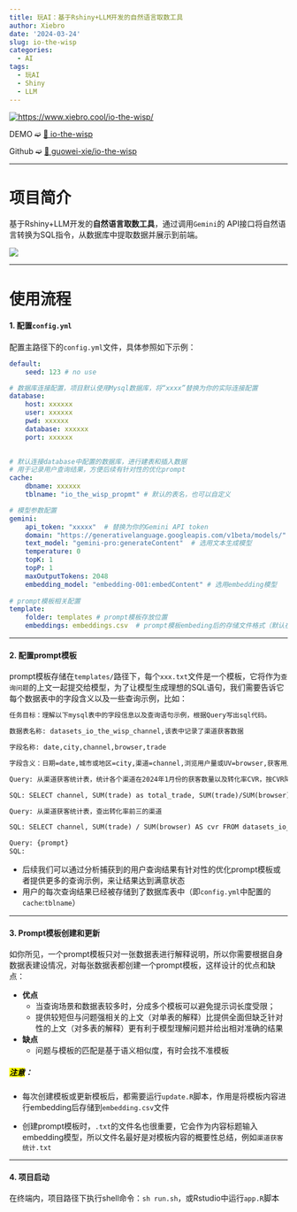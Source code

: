 ```yaml
---
title: 玩AI：基于Rshiny+LLM开发的自然语言取数工具
author: Xiebro
date: '2024-03-24'
slug: io-the-wisp
categories:
  - AI
tags:
  - 玩AI
  - Shiny
  - LLM
---
```


<div align="center">

<p><a href="https://www.xiebro.cool/io-the-wisp/" target="_blank"><img src="images/demo.gif" alt="https://www.xiebro.cool/io-the-wisp/" /></a></p>

DEMO ➫ [🔗 io-the-wisp](https://www.xiebro.cool/io-the-wisp/)  

Github ➫ [🔗 guowei-xie/io-the-wisp](https://github.com/guowei-xie/io-the-wisp)

</div>


---

# 项目简介
基于Rshiny+LLM开发的**自然语言取数工具**，通过调用`Gemini`的 API接口将自然语言转换为SQL指令，从数据库中提取数据并展示到前端。

![](images/framework.jpg)

---

# 使用流程

#### 1. 配置`config.yml`
配置主路径下的`config.yml`文件，具体参照如下示例：

```yaml
default:
    seed: 123 # no use

# 数据库连接配置，项目默认使用Mysql数据库，将“xxxx”替换为你的实际连接配置
database:
    host: xxxxxx 
    user: xxxxxx
    pwd: xxxxxx
    database: xxxxxx
    port: xxxxxx
    

# 默认连接database中配置的数据库，进行建表和插入数据
# 用于记录用户查询结果，方便后续有针对性的优化prompt
cache:
    dbname: xxxxxx
    tblname: "io_the_wisp_propmt" # 默认的表名，也可以自定义

# 模型参数配置
gemini:
    api_token: "xxxxx"  # 替换为你的Gemini API token
    domain: "https://generativelanguage.googleapis.com/v1beta/models/"  # Gemini接口
    text_model: "gemini-pro:generateContent"  # 选用文本生成模型
    temperature: 0
    topK: 1
    topP: 1
    maxOutputTokens: 2048
    embedding_model: "embedding-001:embedContent" # 选用embedding模型
    
# prompt模板相关配置
template:
    folder: templates # prompt模板存放位置
    embeddings: embeddings.csv  # prompt模板embeding后的存储文件格式（默认在主目录）
```

---

#### 2. 配置prompt模板
prompt模板存储在`templates/`路径下，每个`xxx.txt`文件是一个模板，它将作为`查询问题`的上文一起提交给模型，为了让模型生成理想的SQL语句，我们需要告诉它每个数据表中的字段含义以及一些查询示例，比如：
```txt
任务目标：理解以下mysql表中的字段信息以及查询语句示例，根据Query写出sql代码。

数据表名称: datasets_io_the_wisp_channel,该表中记录了渠道获客数据

字段名称: date,city,channel,browser,trade

字段含义：日期=date,城市或地区=city,渠道=channel,浏览用户量或UV=browser,获客用户量或支付用户量=trade

Query: 从渠道获客统计表，统计各个渠道在2024年1月份的获客数量以及转化率CVR，按CVR降序排序

SQL: SELECT channel, SUM(trade) as total_trade, SUM(trade)/SUM(browser) AS cvr FROM datasets_io_the_wisp_channel WHERE date >= '2024-01-01' and date <= '2024-01-31'  GROUP BY channel ORDER BY SUM(trade)/SUM(browser)  DESC;

Query: 从渠道获客统计表，查出转化率前三的渠道

SQL: SELECT channel, SUM(trade) / SUM(browser) AS cvr FROM datasets_io_the_wisp_channel GROUP BY channel ORDER BY SUM(trade) / SUM(browser) DESC LIMIT 3;

Query: {prompt}
SQL: 
```
- 后续我们可以通过分析捕获到的用户查询结果有针对性的优化prompt模板或者提供更多的查询示例，来让结果达到满意状态
- 用户的每次查询结果已经被存储到了数据库表中（即`config.yml`中配置的`cache`:`tblname`）

---

#### 3. Prompt模板创建和更新
如你所见，一个prompt模板只对一张数据表进行解释说明，所以你需要根据自身数据表建设情况，对每张数据表都创建一个prompt模板，这样设计的优点和缺点：  

- **优点**
  - 当查询场景和数据表较多时，分成多个模板可以避免提示词长度受限；
  - 提供较短但与问题强相关的上文（对单表的解释）比提供全面但缺乏针对性的上文（对多表的解释）更有利于模型理解问题并给出相对准确的结果
  
- **缺点**
  - 问题与模板的匹配是基于语义相似度，有时会找不准模板
  
##### <mark>注意</mark>：
  
- 每次创建模板或更新模板后，都需要运行`update.R`脚本，作用是将模板内容进行embedding后存储到`embedding.csv`文件

- 创建prompt模板时，`.txt`的文件名也很重要，它会作为内容标题输入embedding模型，所以文件名最好是对模板内容的概要性总结，例如`渠道获客统计.txt`


---

#### 4. 项目启动
在终端内，项目路径下执行shell命令：`sh run.sh`，或Rstudio中运行`app.R`脚本


